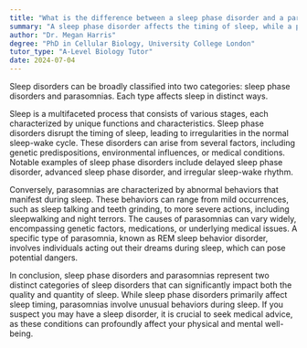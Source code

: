 ```yaml
---
title: "What is the difference between a sleep phase disorder and a parasomnia?"
summary: "A sleep phase disorder affects the timing of sleep, while a parasomnia involves abnormal behaviours during sleep."
author: "Dr. Megan Harris"
degree: "PhD in Cellular Biology, University College London"
tutor_type: "A-Level Biology Tutor"
date: 2024-07-04
---
```


Sleep disorders can be broadly classified into two categories: sleep phase disorders and parasomnias. Each type affects sleep in distinct ways.

Sleep is a multifaceted process that consists of various stages, each characterized by unique functions and characteristics. Sleep phase disorders disrupt the timing of sleep, leading to irregularities in the normal sleep-wake cycle. These disorders can arise from several factors, including genetic predispositions, environmental influences, or medical conditions. Notable examples of sleep phase disorders include delayed sleep phase disorder, advanced sleep phase disorder, and irregular sleep-wake rhythm.

Conversely, parasomnias are characterized by abnormal behaviors that manifest during sleep. These behaviors can range from mild occurrences, such as sleep talking and teeth grinding, to more severe actions, including sleepwalking and night terrors. The causes of parasomnias can vary widely, encompassing genetic factors, medications, or underlying medical issues. A specific type of parasomnia, known as REM sleep behavior disorder, involves individuals acting out their dreams during sleep, which can pose potential dangers.

In conclusion, sleep phase disorders and parasomnias represent two distinct categories of sleep disorders that can significantly impact both the quality and quantity of sleep. While sleep phase disorders primarily affect sleep timing, parasomnias involve unusual behaviors during sleep. If you suspect you may have a sleep disorder, it is crucial to seek medical advice, as these conditions can profoundly affect your physical and mental well-being.
    